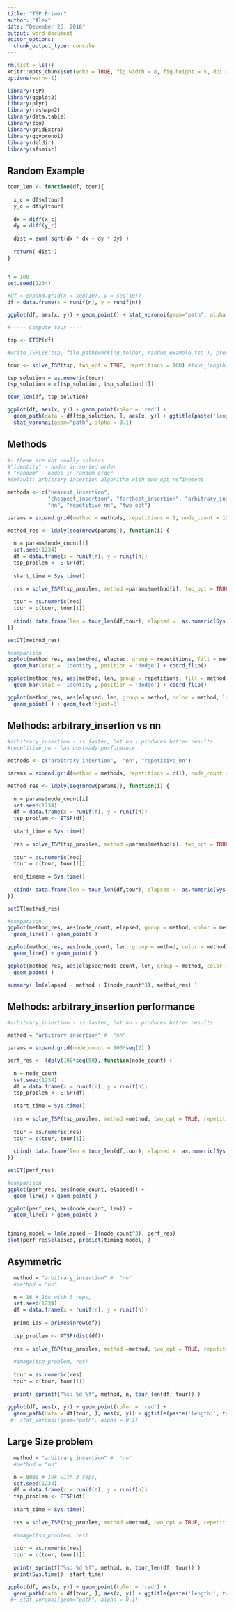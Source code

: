 ---
title: "TSP Primer"
author: "Alex"
date: "December 26, 2018"
output: word_document
editor_options: 
  chunk_output_type: console
---

```{r setup, include=FALSE}
rm(list = ls())
knitr::opts_chunk$set(echo = TRUE, fig.width = 8, fig.height = 5, dpi = 240)
options(warn=-1)

library(TSP)
library(ggplot2)
library(plyr)
library(reshape2)
library(data.table)
library(zoo)
library(gridExtra)
library(ggvoronoi)
library(deldir)
library(sfsmisc)

```

## Random Example
```{r example, include=FALSE}

tour_len <- function(df, tour){
  
  x_c = df$x[tour]
  y_c = df$y[tour]
  
  dx = diff(x_c)
  dy = diff(y_c)
  
  dist = sum( sqrt(dx * dx + dy * dy) )
  
  return( dist )
}


n = 100
set.seed(1234)

#df = expand.grid(x = seq(10), y = seq(10))
df = data.frame(x = runif(n), y = runif(n))

ggplot(df, aes(x, y)) + geom_point() + stat_voronoi(geom="path", alpha = 0.1)

#----- Compute tour ----

tsp <- ETSP(df)

#write_TSPLIB(tsp, file.path(working_folder,'random_example.tsp'), precision = 16)

tour <- solve_TSP(tsp, two_opt = TRUE, repetitions = 100) #tour_length(tour)

tsp_solution = as.numeric(tour)
tsp_solution = c(tsp_solution, tsp_solution[1])

tour_len(df, tsp_solution)

ggplot(df, aes(x, y)) + geom_point(color = 'red') + 
  geom_path(data = df[tsp_solution, ], aes(x, y)) + ggtitle(paste('length:', tour_len(df, tsp_solution))) + 
  stat_voronoi(geom="path", alpha = 0.1)
```

## Methods 
```{r methods_comp, include=FALSE}

#- these are not really solvers 
#"identity" - nodes in sorted order 
# "random" - nodes in random order
#default: arbitrary insertion algorithm with two_opt refinement

methods <- c("nearest_insertion",
             "cheapest_insertion", "farthest_insertion", "arbitrary_insertion",
             "nn", "repetitive_nn", "two_opt")

params = expand.grid(method = methods, repetitions = 1, node_count = 1000 )

method_res <- ldply(seq(nrow(params)), function(i) {
  
  n = params$node_count[i]
  set.seed(1234)
  df = data.frame(x = runif(n), y = runif(n))
  tsp_problem <- ETSP(df)
  
  start_time = Sys.time()
  
  res = solve_TSP(tsp_problem, method =params$method[i], two_opt = TRUE, repetitions = params$repetitions[i])
  
  tour = as.numeric(res)
  tour = c(tour, tour[1])
  
  cbind( data.frame(len = tour_len(df,tour), elapsed =  as.numeric(Sys.time() - start_time)), params[i,])
})

setDT(method_res)

#comparison
ggplot(method_res, aes(method, elapsed, group = repetitions, fill = method )) + 
  geom_bar(stat = 'identity', position = 'dodge') + coord_flip()

ggplot(method_res, aes(method, len, group = repetitions, fill = method )) + 
  geom_bar(stat = 'identity', position = 'dodge') + coord_flip()

ggplot(method_res, aes(elapsed, len, group = method, color = method, label = method)) + 
  geom_point( ) + geom_text(hjust=0)

```

## Methods: arbitrary_insertion vs nn
```{r methods_comp2, include=FALSE}

#arbitrary_insertion - is faster, but nn - produces better results
#repetitive_nn - has unsteady performance

methods <- c("arbitrary_insertion",  "nn", "repetitive_nn")

params = expand.grid(method = methods, repetitions = c(1), node_count = 100*seq(10) )

method_res <- ldply(seq(nrow(params)), function(i) {
  
  n = params$node_count[i]
  set.seed(1234)
  df = data.frame(x = runif(n), y = runif(n))
  tsp_problem <- ETSP(df)
  
  start_time = Sys.time()
  
  res = solve_TSP(tsp_problem, method =params$method[i], two_opt = TRUE, repetitions = params$repetitions[i])
  
  tour = as.numeric(res)
  tour = c(tour, tour[1])
  
  end_timeme = Sys.time()
  
  cbind( data.frame(len = tour_len(df,tour), elapsed =  as.numeric(Sys.time() - start_time)), params[i,])
})

setDT(method_res)

#comparison
ggplot(method_res, aes(node_count, elapsed, group = method, color = method)) + 
  geom_line() + geom_point( )

ggplot(method_res, aes(node_count, len, group = method, color = method)) + 
  geom_line() + geom_point( )

ggplot(method_res, aes(elapsed/node_count, len, group = method, color = method, size = node_count)) + 
  geom_point( ) 

summary( lm(elapsed ~ method + I(node_count^3), method_res) )

```

## Methods: arbitrary_insertion performance
```{r methods_perf, include=FALSE}

#arbitrary_insertion - is faster, but nn - produces better results

method = "arbitrary_insertion" #  "nn"

params = expand.grid(node_count = 100*seq(2) )

perf_res <- ldply(100*seq(50), function(node_count) {
  
  n = node_count
  set.seed(1234)
  df = data.frame(x = runif(n), y = runif(n))
  tsp_problem <- ETSP(df)
  
  start_time = Sys.time()
  
  res = solve_TSP(tsp_problem, method =method, two_opt = TRUE, repetitions = 1)
  
  tour = as.numeric(res)
  tour = c(tour, tour[1])
  
  cbind( data.frame(len = tour_len(df,tour), elapsed =  as.numeric(Sys.time() - start_time)), node_count)
})

setDT(perf_res)

#comparison
ggplot(perf_res, aes(node_count, elapsed)) + 
  geom_line() + geom_point( ) 

ggplot(perf_res, aes(node_count, len)) + 
  geom_line() + geom_point( ) 


timing_model = lm(elapsed ~ I(node_count^3), perf_res)
plot(perf_res$elapsed, predict(timing_model) )

```

## Asymmetric
```{r Asym_size, include=FALSE}

  method = "arbitrary_insertion" #  "nn"
  #method = "nn"

  n = 16 # 10k with 3 reps, 
  set.seed(1234)
  df = data.frame(x = runif(n), y = runif(n))
  
  prime_ids = primes(nrow(df))
  
  tsp_problem <- ATSP(dist(df))
  
  res = solve_TSP(tsp_problem, method =method, two_opt = TRUE, repetitions = 1, start = 1)
  
  #image(tsp_problem, res)
  
  tour = as.numeric(res)
  tour = c(tour, tour[1])
  
  print( sprintf("%s: %d %f", method, n, tour_len(df, tour)) )
  
ggplot(df, aes(x, y)) + geom_point(color = 'red') + 
  geom_path(data = df[tour, ], aes(x, y)) + ggtitle(paste('length:', tour_len(df, tour))) 
 #+ stat_voronoi(geom="path", alpha = 0.1)


```


## Large Size problem
```{r large_size, include=FALSE}

  method = "arbitrary_insertion" #  "nn"
  #method = "nn"

  n = 8000 # 10k with 3 reps, 
  set.seed(1234)
  df = data.frame(x = runif(n), y = runif(n))
  tsp_problem <- ETSP(df)
  
  start_time = Sys.time()
  
  res = solve_TSP(tsp_problem, method =method, two_opt = TRUE, repetitions = 1, start = 1)
  
  #image(tsp_problem, res)
  
  tour = as.numeric(res)
  tour = c(tour, tour[1])
  
  print( sprintf("%s: %d %f", method, n, tour_len(df, tour)) )
  print(Sys.time() -start_time)

ggplot(df, aes(x, y)) + geom_point(color = 'red') + 
  geom_path(data = df[tour, ], aes(x, y)) + ggtitle(paste('length:', tour_len(df, tour))) 
 #+ stat_voronoi(geom="path", alpha = 0.1)


```
